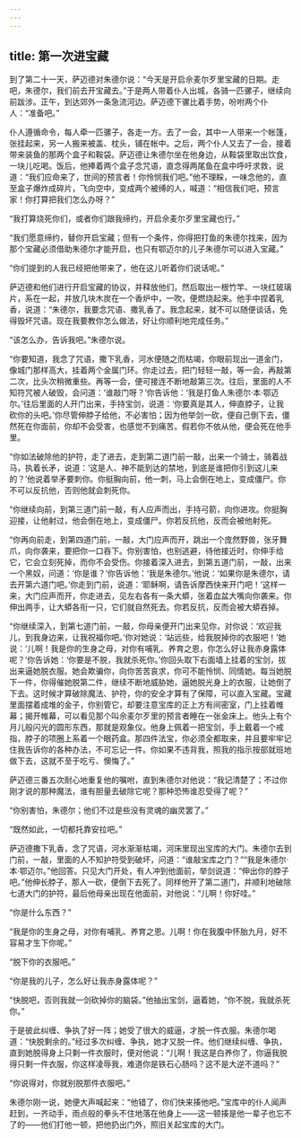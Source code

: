 ```yaml
---
---
---
```

title: 第一次进宝藏
---




到了第二十一天，萨迈德对朱德尔说：“今天是开启佘麦尔歹里宝藏的日期。走吧，朱德尔，我们前去开宝藏去。”于是两人带着仆人出城，各骑一匹骡子，继续向前跋涉。正午，到达郊外一条急流河边。萨迈德下骡比着手势，吩咐两个仆人：“准备吧。”

仆人遵循命令，每人牵一匹骡子，各走一方。去了一会，其中一人带来一个帐篷，张挂起来，另一人搬来被盖、枕头，铺在帐中。之后，两个仆人又去了一会，接着带来装鱼的那两个盒子和鞍袋。萨迈德让朱德尔坐在他身边，从鞍袋里取出饮食，一块儿吃喝。饭后，他捧着两个盒子念咒语，直念得两尾鱼在盒中呼吁求救，说道：“我们应命来了，世间的预言者！你怜悯我们吧。”他不理睬，一味念他的，直至盒子爆炸成碎片，飞向空中，变成两个被缚的人，喊道：“相信我们吧，预言家！你打算把我们怎么办呀？”

“我打算烧死你们，或者你们跟我缔约，开启佘麦尔歹里宝藏也行。”

“我们愿意缔约，替你开启宝藏；但有一个条件，你得把打鱼的朱德尔找来，因为那个宝藏必须借助朱德尔才能开启，也只有鄂迈尔的儿子朱德尔可以进入宝藏。”

“你们提到的人我已经把他带来了，他在这儿听着你们说话呢。”

萨迈德和他们进行开启宝藏的协议，并释放他们，然后取出一根竹竿、一块红玻璃片，系在一起，并放几块木炭在一个香炉中，一吹，便燃烧起来。他手中捏着乳香，说道：“朱德尔，我要念咒语、撒乳香了。我念起来，就不可以随便谈话，免得毁坏咒语。现在我要教你怎么做法，好让你顺利地完成任务。”

“该怎么办，告诉我吧。”朱德尔说。

“你要知道，我念了咒语，撒下乳香，河水便随之而枯竭，你眼前现出一道金门，像城门那样高大，挂着两个金属门环。你走过去，把门轻轻一敲，等一会，再敲第二次，比头次稍微重些。再等一会，便可接连不断地敲第三次。往后，里面的人不知符咒被人破毁，会问道：‘谁敲门呀？’你告诉他：‘我是打鱼人朱德尔·本·鄂迈尔。’往后里面的人开门出来，手持宝剑，说道：‘你要真是其人，伸直脖子，让我砍你的头吧。’你尽管伸脖子给他，不必害怕；因为他举剑一砍，便自己倒下去，僵然死在你面前，你却不会受害，也感觉不到痛苦。假若你不依从他，便会死在他手里。

“你如法破除他的护符，走了进去，走到第二道门前一敲，出来一个骑士，骑着战马，执着长矛，说道：‘这是人、神不能到达的禁地，到底是谁把你引到这儿来的？’他说着举矛要刺你。你挺胸向前，他一刺，马上会倒在地上，变成僵尸。你不可以反抗他，否则他就会刺死你。

“你继续向前，到第三道门前一敲，有人应声而出，手持弓箭，向你进攻。你挺胸迎接，让他射过，他会倒在地上，变成僵尸。你若反抗他，反而会被他射死。

“你再向前走，到第四道门前，一敲，大门应声而开，跳出一个庞然野兽，张牙舞爪，向你袭来，要把你一口吞下。你别害怕，也别逃避，待他接近时，你伸手给它，它会立刻死掉，而你不会受伤。你接着深入进去，到第五道门前，一敲，出来一个黑奴，问道：‘你是谁？’你告诉他：‘我是朱德尔。’他说：‘如果你是朱德尔，请去开第六道门吧。’你走到门前，说道：‘耶稣啊，请告诉摩西快来开门吧！’这样一来，大门应声而开，你走进去，见左右各有一条大蟒，张着血盆大嘴向你袭来。你伸出两手，让大蟒各衔一只，它们就自然死去。你若反抗，反而会被大蟒吞掉。

“你继续深入，到第七道门前，一敲，你母亲便开门出来见你，对你说：‘欢迎我儿，到我身边来，让我祝福你吧。’你对她说：‘站远些，给我脱掉你的衣服吧！’她说：‘儿啊！我是你的生身之母，对你有哺乳、养育之恩，你怎么好让我赤身露体呢？’你告诉她：‘你要是不脱，我就杀死你。’你回头取下右面墙上挂着的宝剑，拔出来逼她脱衣服。她会欺骗你，向你苦苦哀求，你可不能怜悯、同情她。每当她脱下一件，你得催她脱第二件，继续不断地威胁她，逼她脱光身上的衣服，让她倒了下去。这时候才算破除魔法、护符，你的安全才算有了保障，可以直入宝藏。宝藏里面摆着成堆的金子，你别管它，却要注意宝库的正上方有间密室，门上挂着帷幕；揭开帷幕，可以看见那个叫佘麦尔歹里的预言者睡在一张金床上。他头上有个月儿般闪光的圆形东西，那就是观象仪。他身上佩着一把宝剑，手上戴着一个戒指，脖子的项圈上系着一个眼药盒。那四件法宝，你必须全都取来，并且要牢牢记住我告诉你的各种办法，不可忘记一件。你如果不违背我，照我的指示按部就班地做下去，这就不至于吃亏、懊悔了。”

萨迈德三番五次耐心地重复他的嘱咐，直到朱德尔对他说：“我记清楚了；不过你刚才说的那种魔法，谁有胆量去破除它呢？那种恐怖谁忍受得了呢？”

“你别害怕，朱德尔；他们不过是些没有灵魂的幽灵罢了。”

“既然如此，一切都托靠安拉吧。”

萨迈德撒下乳香，念了咒语，河水渐渐枯竭，河床里现出宝库的大门。朱德尔去到门前，一敲，里面的人不知护符受到破坏，问道：“谁敲宝库之门？”“我是朱德尔·本·鄂迈尔。”他回答。只见大门开处，有人冲到他面前，举剑说道：“伸出你的脖子吧。”他伸长脖子，那人一砍，便倒下去死了。同样他开了第二道门，并顺利地破除七道大门的护符，最后他母亲出现在他面前，对他说：“儿啊！你好哇。”

“你是什么东西？”

“我是你的生身之母，对你有哺乳、养育之恩。儿啊！你在我腹中怀胎九月，好不容易才生下你呢。”

“脱下你的衣服吧。”

“你是我的儿子，怎么好让我赤身露体呢？”

“快脱吧，否则我就一剑砍掉你的脑袋。”他抽出宝剑，逼着她，“你不脱，我就杀死你。”

于是彼此纠缠、争执了好一阵；她受了很大的威逼，才脱一件衣服。朱德尔喝道：“快脱剩余的。”经过多次纠缠、争执，她才又脱一件。他们继续纠缠、争执，直到她脱得身上只剩一件衣服时，便对他说：“儿啊！我这是白养你了，你逼我脱得只剩一件衣服，你这样凌辱我，难道你是铁石心肠吗？这不是大逆不道吗？”

“你说得对，你就别脱那件衣服吧。”

朱德尔刚一说，她便大声喊起来：“他错了，你们快来揍他吧。”宝库中的仆人闻声赶到，一齐动手，雨点般的拳头不住地落在他身上——这一顿揍是他一辈子也忘不了的——他们打他一顿，把他扔出门外，照旧关起宝库的大门。